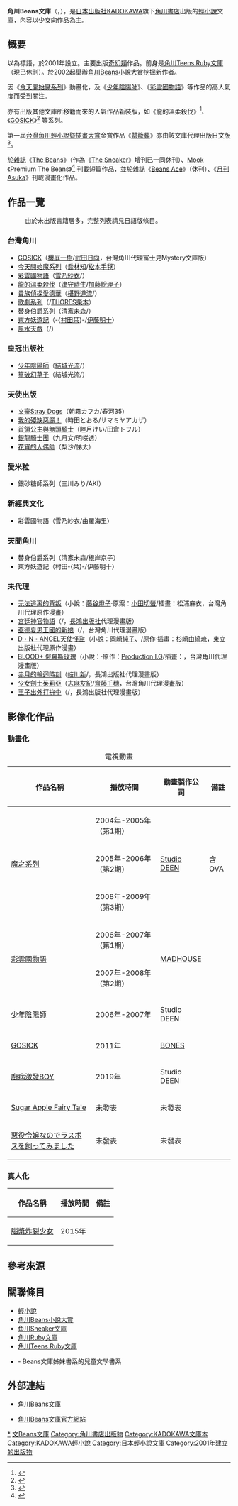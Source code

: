 {{japanese|japanese=角川ビーンズ文庫|kana=かどがわビーンズぶんこ|romaji=Kadokawa Bīnzu Bunko}}
'''角川Beans文庫'''（{{lang-ja|角川ビーンズ文庫}}，{{lang-en|Kadokawa Beans Bunko}}），是[[日本|日本]][[出版社|出版社]][[KADOKAWA|KADOKAWA]]旗下[[角川書店|角川書店]]出版的[[輕小說|輕小說]]文庫，內容以少女向作品為主。

== 概要 ==
以{{nihongo|「─物語之門扉，通往異世界之鑰―」|─物語の扉、異世界への鍵―}}為標語，於2001年設立。主要出版[[奇幻小說|奇幻類]]作品。前身是[[角川Teens_Ruby文庫|角川Teens Ruby文庫]]（現已休刊）。於2002起舉辦[[角川Beans小說大賞|角川Beans小說大賞]]挖掘新作者。

因《[[魔之系列|今天開始魔系列]]》動畫化，及《[[少年陰陽師|少年陰陽師]]》、《[[彩雲國物語|彩雲國物語]]》等作品的高人氣度而受到關注。

亦有出版其他文庫所移籍而來的人氣作品新裝版，如《[[龍的溫柔殺伐|龍的溫柔殺伐]]》<ref>{{Cite web |url=http://www.kadokawa.co.jp/beans/series/index.php?id=05 |title=龍的溫柔殺伐系列，[[角川Sneaker文庫|角川Sneaker文庫]]移籍 |access-date=2012-02-05 |archive-date=2012-01-22 |archive-url=https://web.archive.org/web/20120122002432/http://www.kadokawa.co.jp/beans/series/index.php?id=05 |dead-url=no }}</ref>、《[[GOSICK|GOSICK]]》<ref>{{Cite web |url=http://www.kadokawa.co.jp/beans/2010/12/post_191.php |title=GOSICK系列，[[富士見Mystery文庫|富士見Mystery文庫]]移籍 |access-date=2012-02-05 |archive-date=2012-01-01 |archive-url=https://web.archive.org/web/20120101063108/http://www.kadokawa.co.jp/beans/2010/12/post_191.php |dead-url=no }}</ref> 等系列。

第一屆[[台灣角川輕小說暨插畫大賞|台灣角川輕小說暨插畫大賞]]金賞作品《[[罌籠葬|罌籠葬]]》亦由該文庫代理出版日文版<ref>{{Cite web |url=http://www.kadokawa.co.jp/beans/2010/12/post_198.php |script-title=ja:台湾角川ライトノベル大賞《金賞》受賞作品「華葬伝」がついに日本初上陸!! |access-date=2012-02-04 |archive-date=2011-11-14 |archive-url=https://web.archive.org/web/20111114045300/http://www.kadokawa.co.jp/beans/2010/12/post_198.php |dead-url=no }}</ref>。

於[[雜誌|雜誌]]《[[The_Beans|The Beans]]》（作為《[[The_Sneaker|The Sneaker]]》增刊已一同休刊）、[[Mook|Mook]]《Premium The Beans》<ref>{{Cite web |url=http://www.kadokawa.co.jp/beans/2011/07/vol1.php |script-title=ja:「ザ・ビーンズ」がリニューアル!　「プレミアム・ザ・ビーンズVOL.1」7月21日発売予定!! |access-date=2012-02-05 |archive-date=2011-11-14 |archive-url=https://web.archive.org/web/20111114045943/http://www.kadokawa.co.jp/beans/2011/07/vol1.php |dead-url=no }}</ref> 刊載短篇作品，並於雜誌《[[Beans_Ace|Beans Ace]]》（休刊）、《[[月刊Asuka|月刊Asuka]]》刊載漫畫化作品。

== 作品一覽 ==
{{動態列表}}
:由於未出版書籍居多，完整列表請見日語版條目。
=== 台灣角川 ===
* [[GOSICK|GOSICK]]（[[櫻庭一樹|櫻庭一樹]]/[[武田日向|武田日向]]，台灣角川代理富士見Mystery文庫版）
* [[魔之系列|今天開始魔系列]]（[[喬林知|喬林知]]/[[松本手毬|松本手毬]]）
* [[彩雲國物語|彩雲國物語]]（[[雪乃紗衣|雪乃紗衣]]/{{lang|ja|[[由羅カイリ|由羅カイリ]]}}）
* [[龍的溫柔殺伐|龍的溫柔殺伐]]（[[津守時生|津守時生]]/[[加藤絵理子|加藤絵理子]]）
* [[貴族偵探愛德華|貴族偵探愛德華]]（[[椹野道流|椹野道流]]/{{lang|ja|[[ひだかなみ|ひだかなみ]]}}）
* [[歌劇系列|歌劇系列]]（{{lang|ja|[[栗原ちひろ|栗原ちひろ]]}}/[[THORES柴本|THORES柴本]]）
* [[替身伯爵系列|替身伯爵系列]]（[[清家未森|清家未森]]/{{lang|ja|[[ねぎしきょうこ|ねぎしきょうこ]]}}）
* [[東方妖遊記|東方妖遊記]]（-{[[村田栞|村田栞]]}-/[[伊藤明十|伊藤明十]]）
* [[風水天戲|風水天戲]]（{{lang|ja|[[望月もらん|望月もらん]]}}/{{lang|ja|[[藤崎竜|藤崎竜]]}}）

=== 皇冠出版社 ===
* [[少年陰陽師|少年陰陽師]]（[[結城光流|結城光流]]/{{lang|ja|[[淺木櫻|あさぎ桜]]}}）
* [[篁破幻草子|篁破幻草子]]（結城光流/{{lang|ja|[[四位広猫|四位広猫]]}}）

=== 天使出版 ===
* [[文豪Stray_Dogs|文豪Stray Dogs]]（朝霧カフカ/春河35）
* [[我的殘缺惡魔！|我的殘缺惡魔！]]（時田とおる/サマミヤアカザ）
* [[首領公主與無頭騎士|首領公主與無頭騎士]]（睦月けい/田倉トヲル）
* [[銀龍騎士團|銀龍騎士團]]（九月文/明咲透）
* [[花宵的人偶師|花宵的人偶師]]（梨沙/悌太）

=== 愛米粒 ===
* 銀砂糖師系列（三川みり/AKI）

=== 新經典文化 ===
* 彩雲國物語（雪乃紗衣/由羅海里）

=== 天聞角川 ===
* 替身伯爵系列（清家未森/根岸京子）
* 東方妖遊記（村田-{栞}-/伊藤明十）

=== 未代理 ===
* [[无法逃离的背叛|无法逃离的背叛]]（小說：[[藤谷燈子|藤谷燈子]]·原案：[[小田切螢|小田切螢]]/插畫：松浦麻衣，台灣角川代理原作漫畫）
* [[宮廷神官物語|宮廷神官物語]]（{{lang|ja|[[榎田ユウリ|榎田ユウリ]]}}/{{lang|ja|[[カトーナオ|カトーナオ]]}}，[[長鴻出版社|長鴻出版社]]代理漫畫版）
* [[亞德夏恩王國的新娘|亞德夏恩王國的新娘]]（{{lang|ja|[[雨川恵|雨川恵]]}}/{{lang|ja|[[桃季さえ|桃季さえ]]}}，台灣角川代理漫畫版）
* [[天使怪盜|D・N・ANGEL天使怪盜]]（小說：[[岡崎純子|岡崎純子]]、{{lang|ja|[[槇ありさ|槇ありさ]]}}/原作·插畫：[[杉崎由綺琉|杉崎由綺琉]]，東立出版社代理原作漫畫）
* [[BLOOD+|BLOOD+ 俄羅斯玫瑰]]（小說：{{lang|ja|[[漲月かりの|漲月かりの]]}}·原作：[[Production_I.G|Production I.G]]/插畫：{{lang|ja|[[高城リョウ|高城リョウ]]}}，台灣角川代理漫畫版）
* [[赤月的輪迴時刻|赤月的輪迴時刻]]（[[岐川新|岐川新]]/{{lang|ja|[[凪かすみ|凪かすみ]]}}，長鴻出版社代理漫畫版）
* [[少女劍士茱莉亞|少女劍士茱莉亞]]（[[志麻友紀|志麻友紀]]/[[齊藤千穗|齊藤千穗]]，台灣角川代理漫畫版）
* [[王子出外打拚中|王子出外打拚中]]（{{lang|ja|[[岩城広海|岩城広海]]}}/{{lang|ja|[[サマミヤアカザ|サマミヤアカザ]]}}，長鴻出版社代理漫畫版）

== 影像化作品 ==
=== 動畫化 ===
{| class="wikitable" style="font-size:smaller"
|+ 電視動畫
!作品名稱
!播放時間
!動畫製作公司
!備註
|-
| rowspan="3" |[[魔之系列|魔之系列]]
|2004年-2005年（第1期）
| rowspan="3" |[[Studio_DEEN|Studio DEEN]]
| rowspan="3" |含OVA
|-
|2005年-2006年（第2期）
|-
|2008年-2009年（第3期）
|-
| rowspan="2" |[[彩雲國物語|彩雲國物語]]
|2006年-2007年（第1期）
| rowspan="2" |[[MADHOUSE|MADHOUSE]]
| rowspan="2" |
|-
|2007年-2008年（第2期）
|-
|[[少年陰陽師|少年陰陽師]]
|2006年-2007年
|Studio DEEN
|
|-
|[[GOSICK|GOSICK]]
|2011年
|[[BONES_(動畫製作公司)|BONES]]
|
|-
|[[廚病激發BOY|廚病激發BOY]]
|2019年
|Studio DEEN
|
|-
|[[Sugar_Apple_Fairy_Tale|Sugar Apple Fairy Tale]]
|未發表
|未發表
|
|-
|[[悪役令嬢なのでラスボスを飼ってみました|悪役令嬢なのでラスボスを飼ってみました]]
|未發表
|未發表
|
|}

=== 真人化 ===
{| class="wikitable" style="font-size:smaller"
!作品名稱
!播放時間
!備註
|-
|[[腦漿炸裂少女|腦漿炸裂少女]]
|2015年
|
|}


== 參考來源 ==
{{reflist}}

== 關聯條目 ==
* [[輕小說|輕小說]]
* [[角川Beans小說大賞|角川Beans小說大賞]]
* [[角川Sneaker文庫|角川Sneaker文庫]]
* [[角川Ruby文庫|角川Ruby文庫]]
* [[角川Teens_Ruby文庫|角川Teens Ruby文庫]]
* {{lang|ja|銀のさじ}} - Beans文庫姊妹書系的兒童文學書系

==外部連結==
*{{ja}}[http://www.kadokawa.co.jp/lnovel/series_18.html 角川Beans文庫] {{Wayback|url=http://www.kadokawa.co.jp/lnovel/series_18.html |date=20161019040954 }}
*{{ja}}[http://www.kadokawa.co.jp/beans/ 角川Beans文庫官方網站] {{Wayback|url=http://www.kadokawa.co.jp/beans/ |date=20161016204213 }}

{{日本主要輕小說文庫}}
{{角川書店}}

{{DEFAULTSORT:Kadokawa Beans bunko}}


[[Category:角川Beans文庫|*]]
[[Category:月刊Asuka|文Beans文庫]]
[[Category:角川書店出版物|Category:角川書店出版物]]
[[Category:KADOKAWA文庫本|Category:KADOKAWA文庫本]]
[[Category:KADOKAWA輕小說|Category:KADOKAWA輕小說]]
[[Category:日本輕小說文庫|Category:日本輕小說文庫]]
[[Category:2001年建立的出版物|Category:2001年建立的出版物]]